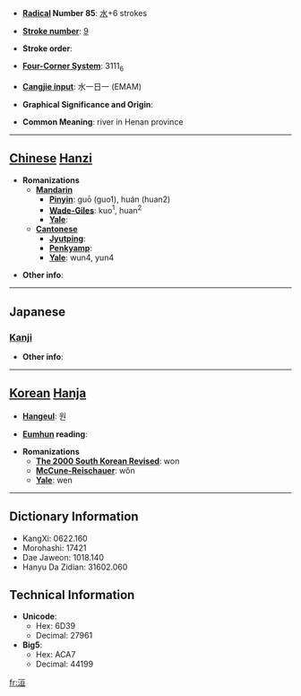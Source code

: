 * '''[[Wiktionary:Chinese radical index| Radical]] Number 85''': [[Wiktionary:Chinese radical index 水|水]]+6 strokes

* '''[[Wiktionary:Chinese total strokes index|Stroke number]]''': [[Wiktionary:Chinese total strokes index 9|9]]

* '''Stroke order''': 

* '''[[Wiktionary:Chinese four corner index|Four-Corner System]]''': 3111<sub>6</sub>

* '''[[Wiktionary:Chinese Cangjie index|Cangjie input]]''': 水一日一 (EMAM)

* '''Graphical Significance and Origin''': 

* '''Common Meaning''': river in Henan province

----

== [[Chinese]] [[Hanzi]] ==

* '''Romanizations'''
** '''[[Mandarin]]'''
*** '''[[Pinyin]]''': guō (guo1), huán (huan2)
*** '''[[Wade-Giles]]''': kuo<sup>1</sup>, huan<sup>2</sup>
*** '''[[Yale]]''': 
** '''[[Cantonese]]'''
*** '''[[Jyutping]]''':
*** '''[[Penkyamp]]''': 
*** '''[[Yale]]''': wun4, yun4

* '''Other info''': 

----

==Japanese==
===[[Kanji]]===
{{kanji|on readings=[[えん]] (en), [[おん]] (on), [[かん]] (kan), [[がん]] (gan)
|kun readings=
}}

* '''Other info''':  

----

== [[Korean]] [[Hanja]] ==

* '''[[Hangeul]]''': 원

* '''[[Eumhun]] reading''': 

* '''Romanizations'''
** '''[[The 2000 South Korean Revised Romanization|The 2000 South Korean Revised]]''': won
** '''[[McCune-Reischauer]]''': wŏn
** '''[[Yale]]''': wen

----

== Dictionary Information ==

* KangXi: 0622.160
* Morohashi: 17421
* Dae Jaweon: 1018.140
* Hanyu Da Zidian: 31602.060

== Technical Information ==

* '''Unicode''':
** Hex: 6D39
** Decimal: 27961
* '''Big5''':
** Hex: ACA7
** Decimal: 44199

[[fr:洹]]